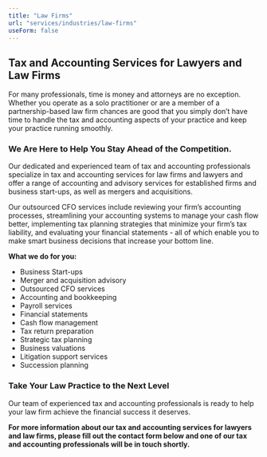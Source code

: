 ```yaml
---
title: "Law Firms"
url: "services/industries/law-firms"
useForm: false
---
```


**Tax and Accounting Services for Lawyers and Law Firms**
---------------------------------------------------------

For many professionals, time is money and attorneys are no exception. Whether you operate as a solo practitioner or are a member of a partnership-based law firm chances are good that you simply don’t have time to handle the tax and accounting aspects of your practice and keep your practice running smoothly.

### We Are Here to Help You Stay Ahead of the Competition.

Our dedicated and experienced team of tax and accounting professionals specialize in tax and accounting services for law firms and lawyers and offer a range of accounting and advisory services for established firms and business start-ups, as well as mergers and acquisitions.

Our outsourced CFO services include reviewing your firm’s accounting processes, streamlining your accounting systems to manage your cash flow better, implementing tax planning strategies that minimize your firm’s tax liability, and evaluating your financial statements - all of which enable you to make smart business decisions that increase your bottom line.  

**What we do for you:**

*   Business Start-ups
*   Merger and acquisition advisory
*   Outsourced CFO services
*   Accounting and bookkeeping
*   Payroll services
*   Financial statements
*   Cash flow management
*   Tax return preparation
*   Strategic tax planning
*   Business valuations
*   Litigation support services
*   Succession planning

### Take Your Law Practice to the Next Level

Our team of experienced tax and accounting professionals is ready to help your law firm achieve the financial success it deserves.

**For more information about our tax and accounting services for lawyers and law firms, please fill out the contact form below and one of our tax and accounting professionals will be in touch shortly.**
